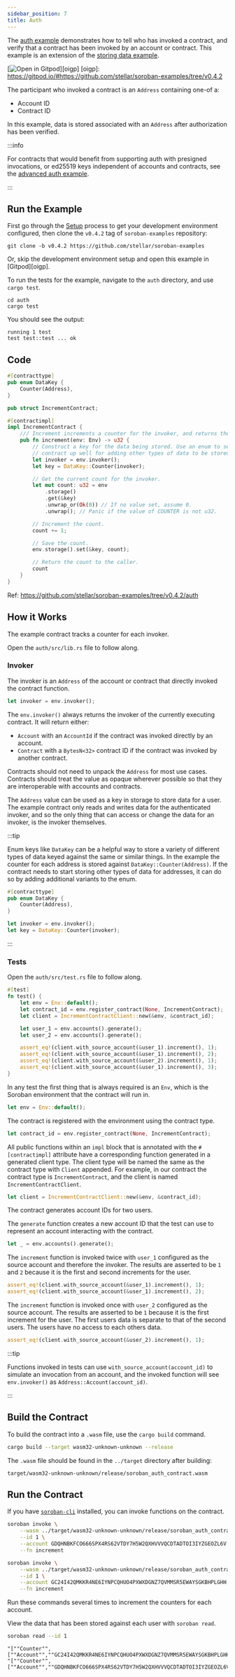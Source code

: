 ```yaml
---
sidebar_position: 7
title: Auth
---
```


The [auth example] demonstrates how to tell who has invoked a contract, and
verify that a contract has been invoked by an account or contract. This example
is an extension of the [storing data example].

[![Open in Gitpod](https://gitpod.io/button/open-in-gitpod.svg)][oigp]
[oigp]: https://gitpod.io/#https://github.com/stellar/soroban-examples/tree/v0.4.2

[events example]: https://github.com/stellar/soroban-examples/tree/v0.4.2/events
[storing data example]: getting-started/storing-data.mdx

The participant who invoked a contract is an `Address` containing one-of a:

- Account ID
- Contract ID

In this example, data is stored associated with an `Address` after
authorization has been verified.

:::info

For contracts that would benefit from supporting auth with presigned
invocations, or ed25519 keys independent of accounts and contracts, see the
[advanced auth example].

:::

[auth example]: https://github.com/stellar/soroban-examples/tree/v0.4.2/auth
[advanced auth example]: auth-advanced.mdx

## Run the Example

First go through the [Setup] process to get your development environment
configured, then clone the `v0.4.2` tag of `soroban-examples` repository:

[Setup]: ../getting-started/setup.mdx

```
git clone -b v0.4.2 https://github.com/stellar/soroban-examples
```

Or, skip the development environment setup and open this example in [Gitpod][oigp].

To run the tests for the example, navigate to the `auth` directory, and use
`cargo test`.

```
cd auth
cargo test
```

You should see the output:

```
running 1 test
test test::test ... ok
```

## Code

```rust title="auth/src/lib.rs"
#[contracttype]
pub enum DataKey {
    Counter(Address),
}

pub struct IncrementContract;

#[contractimpl]
impl IncrementContract {
    /// Increment increments a counter for the invoker, and returns the value.
    pub fn increment(env: Env) -> u32 {
        // Construct a key for the data being stored. Use an enum to set the
        // contract up well for adding other types of data to be stored.
        let invoker = env.invoker();
        let key = DataKey::Counter(invoker);

        // Get the current count for the invoker.
        let mut count: u32 = env
            .storage()
            .get(&key)
            .unwrap_or(Ok(0)) // If no value set, assume 0.
            .unwrap(); // Panic if the value of COUNTER is not u32.

        // Increment the count.
        count += 1;

        // Save the count.
        env.storage().set(&key, count);

        // Return the count to the caller.
        count
    }
}
```

Ref: https://github.com/stellar/soroban-examples/tree/v0.4.2/auth

## How it Works

The example contract tracks a counter for each invoker.

Open the `auth/src/lib.rs` file to follow along.

### Invoker

The invoker is an `Address` of the account or contract that directly
invoked the contract function.

```rust
let invoker = env.invoker();
```

The `env.invoker()` always returns the invoker of the currently executing
contract. It will return either:

- `Account` with an `AccountId` if the contract was invoked directly by an
  account.
- `Contract` with a `BytesN<32>` contract ID if the contract was invoked by
  another contract.

Contracts should not need to unpack the `Address` for most use cases. Contracts
should treat the value as opaque wherever possible so that they are
interoperable with accounts and contracts.

The `Address` value can be used as a key in storage to store data for a user.
The example contract only reads and writes data for the authenticated invoker,
and so the only thing that can access or change the data for an invoker, is the
invoker themselves.

:::tip

Enum keys like `DataKey` can be a helpful way to store a variety of different
types of data keyed against the same or similar things. In the example the
counter for each address is stored against `DataKey::Counter(Address)`. If the
contract needs to start storing other types of data for addresses, it can do so
by adding additional variants to the enum.

```rust
#[contracttype]
pub enum DataKey {
    Counter(Address),
}
```

```rust
let invoker = env.invoker();
let key = DataKey::Counter(invoker);
```

:::

### Tests

Open the `auth/src/test.rs` file to follow along.

```rust title="auth/src/test.rs"
#[test]
fn test() {
    let env = Env::default();
    let contract_id = env.register_contract(None, IncrementContract);
    let client = IncrementContractClient::new(&env, &contract_id);

    let user_1 = env.accounts().generate();
    let user_2 = env.accounts().generate();

    assert_eq!(client.with_source_account(&user_1).increment(), 1);
    assert_eq!(client.with_source_account(&user_1).increment(), 2);
    assert_eq!(client.with_source_account(&user_2).increment(), 1);
    assert_eq!(client.with_source_account(&user_1).increment(), 3);
}

```

In any test the first thing that is always required is an `Env`, which is the
Soroban environment that the contract will run in.

```rust
let env = Env::default();
```

The contract is registered with the environment using the contract type.

```rust
let contract_id = env.register_contract(None, IncrementContract);
```

All public functions within an `impl` block that is annotated with the
`#[contractimpl]` attribute have a corresponding function generated in a
generated client type. The client type will be named the same as the contract
type with `Client` appended. For example, in our contract the contract type is
`IncrementContract`, and the client is named `IncrementContractClient`.

```rust
let client = IncrementContractClient::new(&env, &contract_id);
```

The contract generates account IDs for two users.

The `generate` function creates a new account ID that the test can use to
represent an account interacting with the contract.

```rust
let _ = env.accounts().generate();
```

The `increment` function is invoked twice with `user_1` configured as the source
account and therefore the invoker. The results are asserted to be `1` and `2`
because it is the first and second increments for the user.

```rust
assert_eq!(client.with_source_account(&user_1).increment(), 1);
assert_eq!(client.with_source_account(&user_1).increment(), 2);
```

The `increment` function is invoked once with `user_2` configured as the source
account. The results are asserted to be `1` because it is the first increment
for the user. The first users data is separate to that of the second users. The
users have no access to each others data.

```rust
assert_eq!(client.with_source_account(&user_2).increment(), 1);
```

:::tip

Functions invoked in tests can use `with_source_account(account_id)` to simulate
an invocation from an account, and the invoked function will see `env.invoker()`
as `Address::Account(account_id)`.

:::

## Build the Contract

To build the contract into a `.wasm` file, use the `cargo build` command.

```sh
cargo build --target wasm32-unknown-unknown --release
```

The `.wasm` file should be found in the `../target` directory after building:

```
target/wasm32-unknown-unknown/release/soroban_auth_contract.wasm
```

## Run the Contract

If you have [`soroban-cli`] installed, you can invoke functions on the contract.

```sh
soroban invoke \
    --wasm ../target/wasm32-unknown-unknown/release/soroban_auth_contract.wasm \
    --id 1 \
    --account GDQHNBKFCO666SPX4RS62VTDY7H5W2QXHVVVQCDTADTOI3IYZGEOZL6V \
    --fn increment
```

```sh
soroban invoke \
    --wasm ../target/wasm32-unknown-unknown/release/soroban_auth_contract.wasm \
    --id 1 \
    --account GC24I42QMKKR4NE6IYNPCQHUO4PXWXDGNZ7QVMMSR5EWAYSGKBHPLGHH \
    --fn increment
```

Run these commands several times to increment the counters for each account.

View the data that has been stored against each user with `soroban read`.

```sh
soroban read --id 1
```

```
"[""Counter"",[""Account"",""GC24I42QMKKR4NE6IYNPCQHUO4PXWXDGNZ7QVMMSR5EWAYSGKBHPLGHH""]]",1
"[""Counter"",[""Account"",""GDQHNBKFCO666SPX4RS62VTDY7H5W2QXHVVVQCDTADTOI3IYZGEOZL6V""]]",3
```

[`soroban-cli`]: ../getting-started/setup#install-the-soroban-cli
